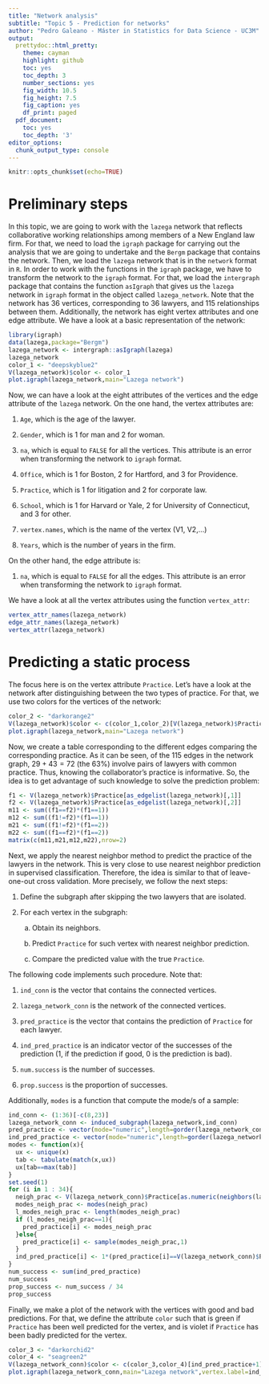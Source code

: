 ```yaml
---
title: "Network analysis"
subtitle: "Topic 5 - Prediction for networks"
author: "Pedro Galeano - Máster in Statistics for Data Science - UC3M"
output:
  prettydoc::html_pretty:
    theme: cayman
    highlight: github
    toc: yes
    toc_depth: 3
    number_sections: yes
    fig_width: 10.5
    fig_height: 7.5
    fig_caption: yes
    df_print: paged
  pdf_document:
    toc: yes
    toc_depth: '3'
editor_options: 
  chunk_output_type: console
---
```


```r
knitr::opts_chunk$set(echo=TRUE)
```

# Preliminary steps

In this topic, we are going to work with the `lazega` network that reflects collaborative working relationships among members of a New England law firm. For that, we need to load the `igraph` package for carrying out the analysis that we are going to undertake and the `Bergm` package that contains the network. Then, we load the `lazega` network that is in the `network` format in `R`. In order to work with the functions in the `igraph` package, we have to transform the network to the `igraph` format. For that, we load the `intergraph` package that contains the function `asIgraph` that gives us the `lazega` network in `igraph` format in the object called `lazega_network`. Note that the network has $36$ vertices, corresponding to $36$ lawyers, and $115$ relationships between them. Additionally, the network has eight vertex attributes and one edge attribute. We have a look at a basic representation of the network:

```r
library(igraph)
data(lazega,package="Bergm")
lazega_network <- intergraph::asIgraph(lazega)
lazega_network
color_1 <- "deepskyblue2"
V(lazega_network)$color <- color_1
plot.igraph(lazega_network,main="Lazega network")
```

Now, we can have a look at the eight attributes of the vertices and the edge attribute of the `lazega` network. On the one hand, the vertex attributes are:

1. `Age`, which is the age of the lawyer.

2. `Gender`, which is 1 for man and 2 for woman.

3. `na`, which is equal to `FALSE` for all the vertices. This attribute is an error when transforming the network to `igraph` format.

4. `Office`, which is 1 for Boston, 2 for Hartford, and 3 for Providence.

5. `Practice`, which is 1 for litigation and 2 for corporate law.

6. `School`, which is 1 for Harvard or Yale, 2 for University of Connecticut, and 3 for other.

7. `vertex.names`, which is the name of the vertex (V1, V2,...)

8. `Years`, which is the number of years in the firm.

On the other hand, the edge attribute is:

1. `na`, which is equal to `FALSE` for all the edges. This attribute is an error when transforming the network to `igraph` format.

We have a look at all the vertex attributes using the function `vertex_attr`:

```r
vertex_attr_names(lazega_network)
edge_attr_names(lazega_network)
vertex_attr(lazega_network)
```

# Predicting a static process

The focus here is on the vertex attribute `Practice`. Let's have a look at the network after distinguishing between the two types of practice. For that, we use two colors for the vertices of the network:

```r
color_2 <- "darkorange2"
V(lazega_network)$color <- c(color_1,color_2)[V(lazega_network)$Practice]
plot.igraph(lazega_network,main="Lazega network")
```

Now, we create a table corresponding to the different edges comparing the corresponding practice. As it can be seen, of the $115$ edges in the network graph, $29+43=72$ (the $63\%$) involve pairs of lawyers with common practice. Thus, knowing the collaborator's practice is informative. So, the idea is to get advantage of such knowledge to solve the prediction problem:

```r
f1 <- V(lazega_network)$Practice[as_edgelist(lazega_network)[,1]]
f2 <- V(lazega_network)$Practice[as_edgelist(lazega_network)[,2]]
m11 <- sum((f1==f2)*(f1==1))
m12 <- sum((f1!=f2)*(f1==1))
m21 <- sum((f1!=f2)*(f1==2))
m22 <- sum((f1==f2)*(f1==2))
matrix(c(m11,m21,m12,m22),nrow=2)
```

Next, we apply the nearest neighbor method to predict the practice of the lawyers in the network. This is very close to use nearest neighbor prediction in supervised classification. Therefore, the idea is similar to that of leave-one-out cross validation. More precisely, we follow the next steps:

1. Define the subgraph after skipping the two lawyers that are isolated.

2. For each vertex in the subgraph:

    a. Obtain its neighbors.
  
    b. Predict `Practice` for such vertex with nearest neighbor prediction.
  
    c. Compare the predicted value with the true `Practice`.

The following code implements such procedure. Note that:

1. `ind_conn` is the vector that contains the connected vertices.

2. `lazega_network_conn` is the network of the connected vertices.

3. `pred_practice` is the vector that contains the prediction of `Practice` for each lawyer.

4. `ind_pred_practice` is an indicator vector of the successes of the prediction (1, if the prediction if good, 0 is the prediction is bad).

5. `num.success` is the number of successes.

6. `prop.success` is the proportion of successes.

Additionally, `modes` is a function that compute the mode/s of a sample:

```r
ind_conn <- (1:36)[-c(8,23)]
lazega_network_conn <- induced_subgraph(lazega_network,ind_conn)
pred_practice <- vector(mode="numeric",length=gorder(lazega_network_conn))
ind_pred_practice <- vector(mode="numeric",length=gorder(lazega_network_conn))
modes <- function(x){
  ux <- unique(x)
  tab <- tabulate(match(x,ux))
  ux[tab==max(tab)]
}
set.seed(1)
for (i in 1 : 34){
  neigh_prac <- V(lazega_network_conn)$Practice[as.numeric(neighbors(lazega_network_conn,i))]
  modes_neigh_prac <- modes(neigh_prac)
  l_modes_neigh_prac <- length(modes_neigh_prac)
  if (l_modes_neigh_prac==1){
    pred_practice[i] <- modes_neigh_prac
  }else{
    pred_practice[i] <- sample(modes_neigh_prac,1)
  }
  ind_pred_practice[i] <- 1*(pred_practice[i]==V(lazega_network_conn)$Practice[i])
}
num_success <- sum(ind_pred_practice)
num_success
prop_success <- num_success / 34
prop_success
```

Finally, we make a plot of the network with the vertices with good and bad predictions. For that, we define the attribute `color` such that is green if `Practice` has been well predicted for the vertex, and is violet if `Practice` has been badly predicted for the vertex.

```r
color_3 <- "darkorchid2"
color_4 <- "seagreen2"
V(lazega_network_conn)$color <- c(color_3,color_4)[ind_pred_practice+1]
plot.igraph(lazega_network_conn,main="Lazega network",vertex.label=ind_conn)
```

<div class="tocify-extend-page" data-unique="tocify-extend-page" style="height: 0;"></div>
